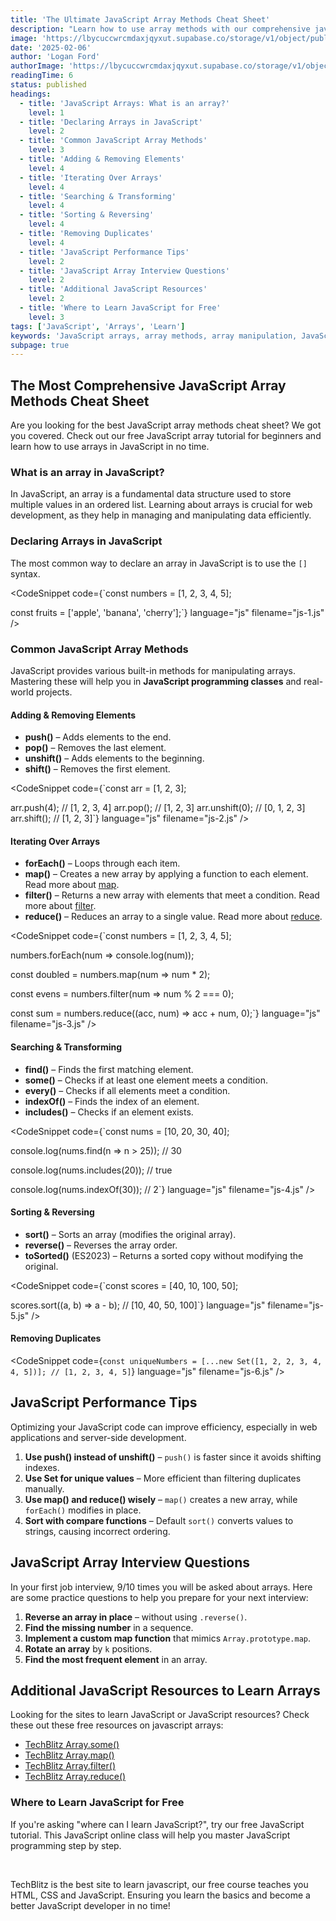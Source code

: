 ```yaml
---
title: 'The Ultimate JavaScript Array Methods Cheat Sheet'
description: "Learn how to use array methods with our comprehensive javascript array method cheat sheet. Covering all the methods you need to know in order to become a better JavaScript developer."
image: 'https://lbycuccwrcmdaxjqyxut.supabase.co/storage/v1/object/public/blog-images//javascript-array-cheat-sheet.png'
date: '2025-02-06'
author: 'Logan Ford'
authorImage: 'https://lbycuccwrcmdaxjqyxut.supabase.co/storage/v1/object/public/user-profile-pictures/3a57d7e8-8b80-483b-93d0-70fe1f06b0c0/logo.png?u=1l5im5h5n6e5'
readingTime: 6
status: published
headings:
  - title: 'JavaScript Arrays: What is an array?'
    level: 1
  - title: 'Declaring Arrays in JavaScript'
    level: 2
  - title: 'Common JavaScript Array Methods'
    level: 3
  - title: 'Adding & Removing Elements'
    level: 4
  - title: 'Iterating Over Arrays'
    level: 4
  - title: 'Searching & Transforming'
    level: 4
  - title: 'Sorting & Reversing'
    level: 4
  - title: 'Removing Duplicates'
    level: 4
  - title: 'JavaScript Performance Tips'
    level: 2
  - title: 'JavaScript Array Interview Questions'
    level: 2
  - title: 'Additional JavaScript Resources'
    level: 2
  - title: 'Where to Learn JavaScript for Free'
    level: 3
tags: ['JavaScript', 'Arrays', 'Learn']
keywords: 'JavaScript arrays, array methods, array manipulation, JavaScript array cheat sheet, web development, coding tutorial'
subpage: true
---
```



## The Most Comprehensive JavaScript Array Methods Cheat Sheet

Are you looking for the best JavaScript array methods cheat sheet? We got you covered. Check out our free JavaScript array tutorial for beginners and learn how to use arrays in JavaScript in no time.

### What is an array in JavaScript?

In JavaScript, an array is a fundamental data structure used to store multiple values in an ordered list. Learning about arrays is crucial for web development, as they help in managing and manipulating data efficiently.

### Declaring Arrays in JavaScript

The most common way to declare an array in JavaScript is to use the `[]` syntax. 

<CodeSnippet code={`const numbers = [1, 2, 3, 4, 5];

const fruits = ['apple', 'banana', 'cherry'];`} language="js" filename="js-1.js" />

### Common JavaScript Array Methods

JavaScript provides various built-in methods for manipulating arrays. Mastering these will help you in **JavaScript programming classes** and real-world projects.

#### Adding & Removing Elements

- **push()** – Adds elements to the end.
- **pop()** – Removes the last element.
- **unshift()** – Adds elements to the beginning.
- **shift()** – Removes the first element.

<CodeSnippet code={`const arr = [1, 2, 3];

arr.push(4); // [1, 2, 3, 4]
arr.pop(); // [1, 2, 3]
arr.unshift(0); // [0, 1, 2, 3]
arr.shift(); // [1, 2, 3]`} language="js" filename="js-2.js" />

#### Iterating Over Arrays

- **forEach()** – Loops through each item.
- **map()** – Creates a new array by applying a function to each element. Read more about [map](/blog/how-to-use-map-in-javascript).
- **filter()** – Returns a new array with elements that meet a condition. Read more about [filter](/blog/how-to-use-filter-in-javascript).
- **reduce()** – Reduces an array to a single value. Read more about [reduce](/blog/how-to-use-reduce-in-javascript).

<CodeSnippet code={`const numbers = [1, 2, 3, 4, 5];

numbers.forEach(num => console.log(num));

const doubled = numbers.map(num => num * 2);

const evens = numbers.filter(num => num % 2 === 0);

const sum = numbers.reduce((acc, num) => acc + num, 0);`} language="js" filename="js-3.js" />

#### Searching & Transforming

- **find()** – Finds the first matching element.
- **some()** – Checks if at least one element meets a condition.
- **every()** – Checks if all elements meet a condition.
- **indexOf()** – Finds the index of an element.
- **includes()** – Checks if an element exists.

<CodeSnippet code={`const nums = [10, 20, 30, 40];

console.log(nums.find(n => n > 25)); // 30

console.log(nums.includes(20)); // true

console.log(nums.indexOf(30)); // 2`} language="js" filename="js-4.js" />

#### Sorting & Reversing

- **sort()** – Sorts an array (modifies the original array).
- **reverse()** – Reverses the array order.
- **toSorted()** (ES2023) – Returns a sorted copy without modifying the original.

<CodeSnippet code={`const scores = [40, 10, 100, 50];

scores.sort((a, b) => a - b); // [10, 40, 50, 100]`} language="js" filename="js-5.js" />

#### Removing Duplicates

<CodeSnippet code={`const uniqueNumbers = [...new Set([1, 2, 2, 3, 4, 4, 5])]; // [1, 2, 3, 4, 5]`} language="js" filename="js-6.js" />

## JavaScript Performance Tips

Optimizing your JavaScript code can improve efficiency, especially in web applications and server-side development.

1. **Use push() instead of unshift()** – `push()` is faster since it avoids shifting indexes.
2. **Use Set for unique values** – More efficient than filtering duplicates manually.
3. **Use map() and reduce() wisely** – `map()` creates a new array, while `forEach()` modifies in place.
4. **Sort with compare functions** – Default `sort()` converts values to strings, causing incorrect ordering.

## JavaScript Array Interview Questions

In your first job interview, 9/10 times you will be asked about arrays. Here are some practice questions to help you prepare for your next interview:

1. **Reverse an array in place** – without using `.reverse()`.
2. **Find the missing number** in a sequence.
3. **Implement a custom map function** that mimics `Array.prototype.map`.
4. **Rotate an array** by `k` positions.
5. **Find the most frequent element** in an array.

## Additional JavaScript Resources to Learn Arrays

Looking for the sites to learn JavaScript or JavaScript resources? Check these out these free resources on javascript arrays:

- [TechBlitz Array.some()](/blog/how-to-use-some-in-javascript)
- [TechBlitz Array.map()](/blog/how-to-use-map-in-javascript)
- [TechBlitz Array.filter()](/blog/how-to-use-filter-in-javascript)
- [TechBlitz Array.reduce()](/blog/how-to-use-reduce-in-javascript)

### Where to Learn JavaScript for Free

If you're asking "where can I learn JavaScript?", try our free JavaScript tutorial. This JavaScript online class will help you master JavaScript programming step by step. 

<br />

TechBlitz is the best site to learn javascript, our free course teaches you HTML, CSS and JavaScript. Ensuring you learn the basics and become a better JavaScript developer in no time!